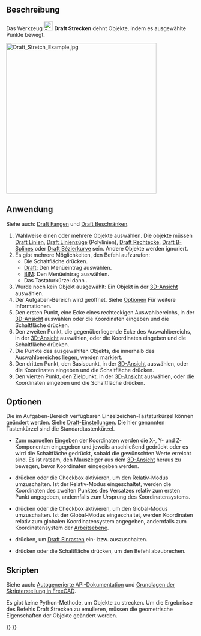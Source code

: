 <languages/>

{{Docnav/de
|[[Draft_Trimex/de|Trimex]]
|[[Draft_Clone/de|Klonen]]
|[[Draft_Workbench/de|Draft]]
|IconL=Draft_Trimex.svg
|IconR=Draft_Clone.svg
|IconC=Workbench_Draft.svg
}}

{{GuiCommand/de
|Name=Draft Stretch
|Name/de=Draft Strecken
|MenuLocation=Änderung → Strecken<br>Bearbeiten → Strecken
|Workbenches=[[Draft_Workbench/de|Draft]], [[BIM_Workbench/de|BIM]]
|Shortcut={{KEY|S}} {{KEY|H}}
|Version=0.17
}}

<span id="Description"></span>
==Beschreibung== 

Das Werkzeug [[Image:Draft_Stretch.svg|24px]] '''Draft Strecken''' dehnt Objekte, indem es ausgewählte Punkte bewegt.

[[Image:Draft_Stretch_Example.jpg|400px]]
{{Caption|Strecken von drei Draft-Drähten}}

<span id="Usage"></span>
==Anwendung== 

Siehe auch: [[Draft_Snap/de|Draft Fangen]] und [[Draft_Constrain/de|Draft Beschränken]].

# Wahlweise einen oder mehrere Objekte auswählen. Die objekte müssen [[Draft_Line/de|Draft Linien]], [[Draft_Wire/de|Draft Linienzüge]] (Polylinien), [[Draft_Rectangle/de|Draft Rechtecke]], [[Draft_BSpline/de|Draft B-Splines]] oder [[Draft_BezCurve/de|Draft Bézierkurve]] sein. Andere Objekte werden ignoriert.
# Es gibt mehrere Möglichkeiten, den Befehl aufzurufen:
#* Die Schaltfläche {{Button|[[Image:Draft_Stretch.svg|16px]] [[Draft_Stretch/de|Strecken]]}} drücken.
#* [[Draft_Workbench|Draft]]: Den Menüeintrag {{MenuCommand|Änderung → [[Image:Draft_Stretch.svg|16px]] Strecken}} auswählen.
#* [[BIM_Workbench/de|BIM]]: Den Menüeintrag {{MenuCommand|Bearbeiten → [[Image:Draft_Stretch.svg|16px]] Strecken}} auswählen.
#* Das Tastaturkürzel {{KEY|S}} dann {{KEY|H}}.
# Wurde noch kein Objekt ausgewählt: Ein Objekt in der [[3D_View/de|3D-Ansicht]] auswählen.
# Der Aufgaben-Bereich {{MenuCommand|Strecken}} wird geöffnet. Siehe [[#Optionen|Optionen]] Für weitere Informationen.
# Den ersten Punkt, eine Ecke eines rechteckigen Auswahlbereichs, in der [[3D_View/de|3D-Ansicht]] auswählen oder die Koordinaten eingeben und die Schaltfläche {{Button|[[Image:Draft_AddPoint.svg|16px]] Punkt eingeben}} drücken.
# Den zweiten Punkt, die gegenüberliegende Ecke des Auswahlbereichs, in der [[3D_View/de|3D-Ansicht]] auswählen, oder die Koordinaten eingeben und die Schaltfläche {{Button|[[Image:Draft_AddPoint.svg|16px]] Punkt eingeben}} drücken.
# Die Punkte des ausgewählten Objekts, die innerhalb des Auswahlbereiches liegen, werden markiert.
# Den dritten Punkt, den Basispunkt, in der [[3D_View/de|3D-Ansicht]] auswählen, oder die Koordinaten eingeben und die Schaltfläche {{Button|[[Image:Draft_AddPoint.svg|16px]] Punkt eingeben}} drücken.
# Den vierten Punkt, den Zielpunkt, in der [[3D_View/de|3D-Ansicht]] auswählen, oder die Koordinaten eingeben und die Schaltfläche {{Button|[[Image:Draft_AddPoint.svg|16px]] Punkt eingeben}} drücken.

<span id="Options"></span>
==Optionen== 

Die im Aufgaben-Bereich verfügbaren Einzelzeichen-Tastaturkürzel können geändert werden. Siehe [[Draft_Preferences/de|Draft-Einstellungen]]. Die hier genannten Tastenkürzel sind die Standardtastenkürzel.

* Zum manuellen Eingeben der Koordinaten werden die X-, Y- und Z-Komponenten eingegeben und jeweils anschließend {{KEY|Enter}} gedrückt oder es wird die Schaltfläche {{Button|[[Image:Draft_AddPoint.svg|16px]] Punkt eingeben}} gedrückt, sobald die gewünschten Werte erreicht sind. Es ist ratsam, den Mauszeiger aus dem [[3D_View/de|3D-Ansicht]] heraus zu bewegen, bevor Koordinaten eingegeben werden.
* {{KEY|R}} drücken oder die Checkbox {{MenuCommand|Relativ}} aktivieren, um den Relativ-Modus umzuschalten. Ist der Relativ-Modus eingeschaltet, werden die Koordinaten des zweiten Punktes des Versatzes relativ zum ersten Punkt angegeben, andernfalls zum Ursprung des Koordinatensystems.
* {{KEY|G}} drücken oder die Checkbox {{MenuCommand|Global}} aktivieren, um den Global-Modus umzuschalten. Ist der Global-Modus eingeschaltet, werden Koordinaten relativ zum globalen Koordinatensystem angegeben, andernfalls zum Koordinatensystem der [[Draft_SelectPlane/de|Arbeitsebene]].
* {{KEY|S}} drücken, um [[Draft_Snap/de|Draft Einrasten]] ein- bzw. auszuschalten.
* {{KEY|Esc}} drücken oder die Schaltfläche {{Button|Schließen}} drücken, um den Befehl abzubrechen.

<span id="Scripting"></span>
==Skripten==

Siehe auch: [https://freecad.github.io/SourceDoc/ Autogenerierte API-Dokumentation] und [[FreeCAD_Scripting_Basics/de|Grundlagen der Skripterstellung in FreeCAD]].

Es gibt keine Python-Methode, um Objekte zu strecken. Um die Ergebnisse des Befehls Draft Strecken zu emulieren, müssen die geometrische Eigenschaften der Objekte geändert werden.


{{Docnav/de
|[[Draft_Trimex/de|Trimex]]
|[[Draft_Clone/de|Klonen]]
|[[Draft_Workbench/de|Draft]]
|IconL=Draft_Trimex.svg
|IconR=Draft_Clone.svg
|IconC=Workbench_Draft.svg
}}

{{Draft Tools navi{{#translation:}}}}
{{Userdocnavi{{#translation:}}}}